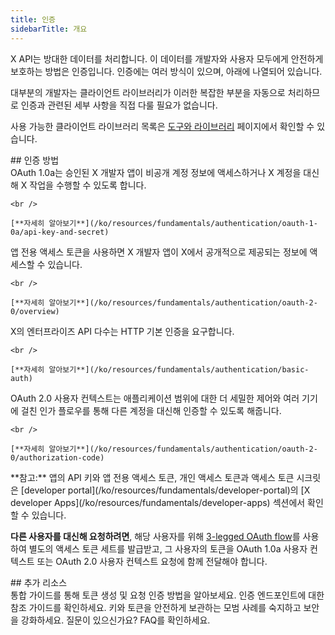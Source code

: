```yaml
---
title: 인증
sidebarTitle: 개요
---
```



X API는 방대한 데이터를 처리합니다. 이 데이터를 개발자와 사용자 모두에게 안전하게 보호하는 방법은 인증입니다. 인증에는 여러 방식이 있으며, 아래에 나열되어 있습니다.

대부분의 개발자는 클라이언트 라이브러리가 이러한 복잡한 부분을 자동으로 처리하므로 인증과 관련된 세부 사항을 직접 다룰 필요가 없습니다.

사용 가능한 클라이언트 라이브러리 목록은 [도구와 라이브러리](/ko/resources/tools-and-libraries) 페이지에서 확인할 수 있습니다.

<div id="authentication-methods">
  ## 인증 방법
</div>

<CardGroup cols={2}>
  <Card title="OAuth 1.0a 사용자 컨텍스트" href="/ko/resources/fundamentals/authentication/oauth-1-0a/api-key-and-secret">
    OAuth 1.0a는 승인된 X 개발자 앱이 비공개 계정 정보에 액세스하거나 X 계정을 대신해 X 작업을 수행할 수 있도록 합니다.

    <br />

    [**자세히 알아보기**](/ko/resources/fundamentals/authentication/oauth-1-0a/api-key-and-secret)
  </Card>

  <Card title="앱 전용" href="/ko/resources/fundamentals/authentication/oauth-2-0/overview">
    앱 전용 액세스 토큰을 사용하면 X 개발자 앱이 X에서 공개적으로 제공되는 정보에 액세스할 수 있습니다.

    <br />

    [**자세히 알아보기**](/ko/resources/fundamentals/authentication/oauth-2-0/overview)
  </Card>

  <Card title="기본 인증" href="/ko/resources/fundamentals/authentication/basic-auth">
    X의 엔터프라이즈 API 다수는 HTTP 기본 인증을 요구합니다.

    <br />

    [**자세히 알아보기**](/ko/resources/fundamentals/authentication/basic-auth)
  </Card>

  <Card title="PKCE를 사용하는 OAuth 2.0 권한 부여 코드 플로우" href="/ko/resources/fundamentals/authentication/oauth-2-0/authorization-code">
    OAuth 2.0 사용자 컨텍스트는 애플리케이션 범위에 대한 더 세밀한 제어와 여러 기기에 걸친 인가 플로우를 통해 다른 계정을 대신해 인증할 수 있도록 해줍니다.

    <br />

    [**자세히 알아보기**](/ko/resources/fundamentals/authentication/oauth-2-0/authorization-code)
  </Card>
</CardGroup>

<Note>
  **참고:**
  앱의 API 키와 앱 전용 액세스 토큰, 개인 액세스 토큰과 액세스 토큰 시크릿은 [developer portal](/ko/resources/fundamentals/developer-portal)의 [X developer Apps](/ko/resources/fundamentals/developer-apps) 섹션에서 확인할 수 있습니다.

  **다른 사용자를 대신해 요청하려면**, 해당 사용자를 위해 [3-legged OAuth flow](https://developer.x.com/resources/fundamentals/authentication/obtaining-user-access-tokens)를 사용하여 별도의 액세스 토큰 세트를 발급받고, 그 사용자의 토큰을 OAuth 1.0a 사용자 컨텍스트 또는 OAuth 2.0 사용자 컨텍스트 요청에 함께 전달해야 합니다.
</Note>

<div id="additional-resources">
  ## 추가 리소스
</div>

<CardGroup cols={2}>
  <Card title="Guides" href="/ko/resources/fundamentals/authentication/guides">
    통합 가이드를 통해 토큰 생성 및 요청 인증 방법을 알아보세요.
  </Card>

  <Card title="API reference" href="/ko/resources/fundamentals/authentication/api-reference">
    인증 엔드포인트에 대한 참조 가이드를 확인하세요.
  </Card>

  <Card title="Best practices" href="/ko/resources/fundamentals/authentication/guides/authentication-best-practices">
    키와 토큰을 안전하게 보관하는 모범 사례를 숙지하고 보안을 강화하세요.
  </Card>

  <Card title="FAQs" href="/ko/resources/fundamentals/authentication/faq">
    질문이 있으신가요? FAQ를 확인하세요.
  </Card>
</CardGroup>